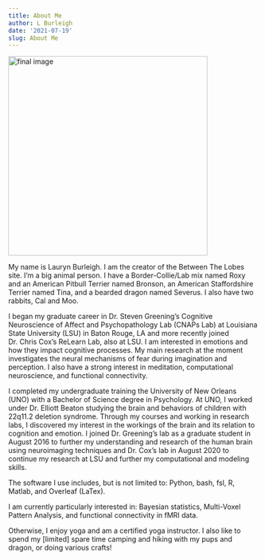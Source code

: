 ```yaml
---
title: About Me
author: L Burleigh
date: '2021-07-19'
slug: About Me
---
```


<img src="/2021-07-19-about-me_files/me-sev.jpg" alt="final image" width="400"/>




My name is Lauryn Burleigh. I am the creator of the Between The Lobes site. I'm a big animal person. I have a Border-Collie/Lab mix named Roxy and an American Pitbull Terrier named Bronson, an American Staffordshire Terrier named Tina, and a bearded dragon named Severus. I also have two rabbits, Cal and Moo. 

I began my graduate career in Dr. Steven Greening’s Cognitive Neuroscience of Affect and Psychopathology Lab (CNAPs Lab) at Louisiana State University (LSU) in Baton Rouge, LA and more recently joined Dr. Chris Cox's ReLearn Lab, also at LSU. I am interested in emotions and how they impact cognitive processes. My main research at the moment investigates the neural mechanisms of fear during imagination and perception. I also have a strong interest in meditation, computational neuroscience, and functional connectivity.

I completed my undergraduate training the University of New Orleans (UNO) with a Bachelor of Science degree in Psychology. At UNO, I worked under Dr. Elliott Beaton studying the brain and behaviors of children with 22q11.2 deletion syndrome. Through my courses and working in research labs, I discovered my interest in the workings of the brain and its relation to cognition and emotion.
I joined Dr. Greening’s lab as a graduate student in August 2016 to further my understanding and research of the human brain using neuroimaging techniques and Dr. Cox's lab in August 2020 to continue my research at LSU and further my computational and modeling skills.

The software I use includes, but is not limited to: Python, bash, fsl, R, Matlab, and Overleaf (LaTex).

I am currently particularly interested in: Bayesian statistics, Multi-Voxel Pattern Analysis, and functional connectivity in fMRI data.

Otherwise, I enjoy yoga and am a certified yoga instructor. I also like to spend my [limited] spare time camping and hiking with my pups and dragon, or doing various crafts! 